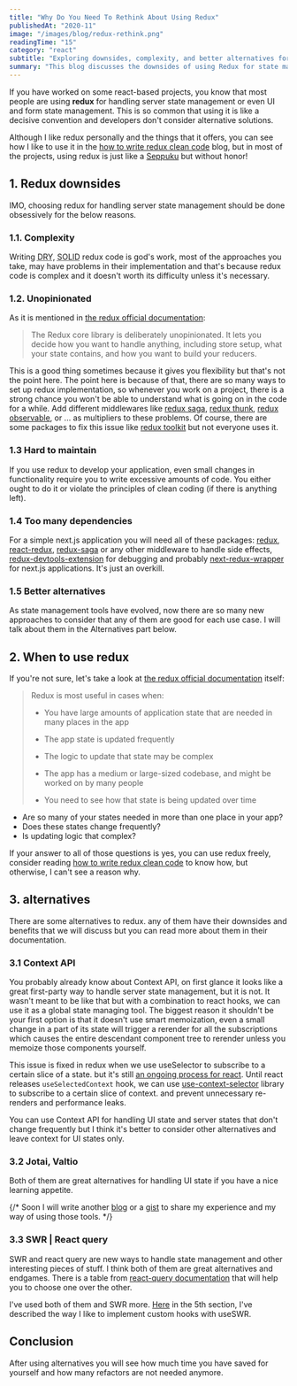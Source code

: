 ```yaml
---
title: "Why Do You Need To Rethink About Using Redux"
publishedAt: "2020-11"
image: "/images/blog/redux-rethink.png"
readingTime: "15"
category: "react"
subtitle: "Exploring downsides, complexity, and better alternatives for state management in React projects. Rethink your choices and embrace efficiency."
summary: "This blog discusses the downsides of using Redux for state management in React-based projects and provides reasons to reconsider its usage. I point out the complexity of writing DRY and SOLID Redux code and the lack of opinionation in Redux, leading to various implementation approaches and potential difficulties in understanding code. Maintaining Redux-based applications can be challenging, requiring excessive code for small changes. Additionally, the blog highlights the heavy reliance on multiple dependencies when using Redux, which might not be necessary in every project."
---
```


If you have worked on some react-based projects, you know that most people are using **redux** for handling server state management or even UI and form state management.
This is so common that using it is like a decisive convention and developers don't consider alternative solutions.

Although I like redux personally and the things that it offers, you can see how I like to use it in the [how to write redux clean code](/blog/redux-clean-code) blog, but in most of the projects, using redux is just like a [Seppuku](https://en.wikipedia.org/wiki/Seppuku) but without honor!

## 1. Redux downsides

IMO, choosing redux for handling server state management should be done obsessively for the below reasons.

### 1.1. Complexity

Writing <abbr title="Don't repeat yourself">DRY</abbr>, <abbr title="single responsibility principle, open-closed principle, Liskov substitution principle, interface segregation principle and dependency inversion principle">SOLID</abbr> redux code is god's work, most of the approaches you take, may have problems in their implementation and that's because redux code is complex and it doesn't worth its difficulty unless it's necessary.

### 1.2. Unopinionated

As it is mentioned in [the redux official documentation](https://redux.js.org/redux-toolkit/overview#purpose):

> The Redux core library is deliberately unopinionated. It lets you decide how you want to handle anything, including store setup, what your state contains, and how you want to build your reducers.

This is a good thing sometimes because it gives you flexibility but that's not the point here. The point here is because of that, there are so many ways to set up redux implementation, so whenever you work on a project, there is a strong chance you won't be able to understand what is going on in the code for a while.
Add different middlewares like [redux saga](https://redux-saga.js.org/), [redux thunk](https://github.com/reduxjs/redux-thunk), [redux observable](https://redux-observable.js.org/), or ... as multipliers to these problems.
Of course, there are some packages to fix this issue like [redux toolkit](https://www.npmjs.com/package/@reduxjs/toolkit) but not everyone uses it.

### 1.3 Hard to maintain

If you use redux to develop your application, even small changes in functionality require you to write excessive amounts of code. You either ought to do it or violate the principles of clean coding (if there is anything left).

### 1.4 Too many dependencies

For a simple next.js application you will need all of these packages:
[redux](https://redux.js.org/), [react-redux](https://react-redux.js.org/), [redux-saga](https://redux-saga.js.org/) or any other middleware to handle side effects, [redux-devtools-extension](https://www.npmjs.com/package/@redux-devtools/extension) for debugging and probably [next-redux-wrapper](https://github.com/kirill-konshin/next-redux-wrapper) for next.js applications. It's just an overkill.

### 1.5 Better alternatives

As state management tools have evolved, now there are so many new approaches to consider that any of them are good for each use case. I will talk about them in the Alternatives part below.

## 2. When to use redux

If you're not sure, let's take a look at [the redux official documentation](https://redux.js.org/faq/general#when-should-i-use-redux) itself:

> Redux is most useful in cases when:
>
> - You have large amounts of application state that are needed in many places in the app
>
> - The app state is updated frequently
>
> - The logic to update that state may be complex
>
> - The app has a medium or large-sized codebase, and might be worked on by many people
>
> - You need to see how that state is being updated over time

- Are so many of your states needed in more than one place in your app?
- Does these states change frequently?
- Is updating logic that complex?

If your answer to all of those questions is yes, you can use redux freely, consider reading [how to write redux clean code](/blog/redux-clean-code) to know how, but otherwise, I can't see a reason why.

## 3. alternatives

There are some alternatives to redux. any of them have their downsides and benefits that we will discuss but you can read more about them in their documentation.

### 3.1 Context API

You probably already know about Context API, on first glance it looks like a great first-party way to handle server state management, but it is not. It wasn't meant to be like that but with a combination to react hooks, we can use it as a global state managing tool.
The biggest reason it shouldn't be your first option is that it doesn't use smart memoization, even a small change in a part of its state will trigger a rerender for all the subscriptions which causes the entire descendant component tree to rerender unless you memoize those components yourself.

This issue is fixed in redux when we use useSelector to subscribe to a certain slice of a state. but it's still [an ongoing process for react](https://github.com/reactjs/rfcs/pull/119). Until react releases `useSelectedContext` hook, we can use [use-context-selector](https://www.npmjs.com/package/use-context-selector) library to subscribe to a certain slice of context. and prevent unnecessary re-renders and performance leaks.

You can use Context API for handling UI state and server states that don't change frequently but I think it's better to consider other alternatives and leave context for UI states only.

### 3.2 Jotai, Valtio

Both of them are great alternatives for handling UI state if you have a nice learning appetite.

{/* Soon I will write another [blog](/blog) or a [gist](/gists) to share my experience and my way of using those tools. */}

### 3.3 SWR | React query

SWR and react query are new ways to handle state management and other interesting pieces of stuff.
I think both of them are great alternatives and endgames.
There is a table from [react-query documentation](https://react-query.tanstack.com/comparison) that will help you to choose one over the other.

I've used both of them and SWR more.
[Here](/blog/data-fetching-pattern-preference) in the 5th section, I've described the way I like to implement custom hooks with useSWR.

## Conclusion

After using alternatives you will see how much time you have saved for yourself and how many refactors are not needed anymore.
